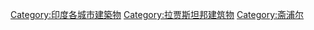 [[Category:印度各城市建築物|Category:印度各城市建築物]]
[[Category:拉贾斯坦邦建筑物|Category:拉贾斯坦邦建筑物]]
[[Category:斋浦尔|Category:斋浦尔]]